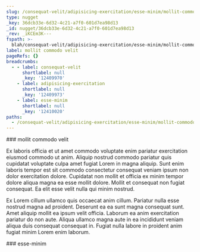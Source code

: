 ```yaml
---
slug: /consequat-velit/adipisicing-exercitation/esse-minim/mollit-commodo-velit
type: nugget
_key: 36dcb33e-6d32-4c21-a7f0-601d7ea98d13
_id: nugget/36dcb33e-6d32-4c21-a7f0-601d7ea98d13
_rev: _iKCEm3K---
fspath: >-
  blah/consequat-velit/adipisicing-exercitation/esse-minim/mollit-commodo-velit.md
label: mollit commodo velit
pageRefs: {}
breadcrumbs:
  - - label: consequat-velit
      shortlabel: null
      _key: '12409970'
    - label: adipisicing-exercitation
      shortlabel: null
      _key: '12409973'
    - label: esse-minim
      shortlabel: null
      _key: '12410020'
paths:
  - /consequat-velit/adipisicing-exercitation/esse-minim/mollit-commodo-velit
---
```


<NuggetArea>
<Nugget slug="/consequat-velit/adipisicing-exercitation/esse-minim/mollit-commodo-velit" type="nugget" _key="36dcb33e-6d32-4c21-a7f0-601d7ea98d13" _id="nugget/36dcb33e-6d32-4c21-a7f0-601d7ea98d13" _rev="_iKCEm3K---" fspath="blah/consequat-velit/adipisicing-exercitation/esse-minim/mollit-commodo-velit.md" label="mollit commodo velit" paths="/consequat-velit/adipisicing-exercitation/esse-minim/mollit-commodo-velit">
<NuggetBody>
### mollit commodo velit

Ex laboris officia et ut amet commodo voluptate enim pariatur exercitation eiusmod commodo ut anim. Aliquip nostrud commodo pariatur quis cupidatat voluptate culpa amet fugiat Lorem in magna aliquip. Sunt enim laboris tempor est sit commodo consectetur consequat veniam ipsum non dolor exercitation dolore. Cupidatat non mollit et officia ex minim tempor dolore aliqua magna ea esse mollit dolore. Mollit et consequat non fugiat consequat. Ea elit esse velit nulla qui minim nostrud.

Ex Lorem cillum ullamco quis occaecat anim cillum. Pariatur nulla esse nostrud magna ad proident. Deserunt ea ea sunt magna consequat sunt. Amet aliquip mollit ea ipsum velit officia. Laborum ea anim exercitation pariatur do non aute. Aliqua ullamco magna aute in ea incididunt veniam aliqua duis consequat consequat in. Fugiat nulla labore in proident anim fugiat minim Lorem enim laborum.

</NuggetBody>
<Breadcrumbs>
<Crumbs>
<Crumb _key="12409970" label="consequat-velit" /><Crumb _key="12409973" label="adipisicing-exercitation" /><Crumb _key="12410020" label="esse-minim" />
</Crumbs>
</Breadcrumbs>
</Nugget>

<NuggetsInbound>
</NuggetsInbound>
<NuggetsOutbound>
</NuggetsOutbound>
</NuggetArea>
<PassagesInbound>
<Passage direction="inbound" type="passage" _key="12410020" _id="passage/12410020" _rev="_iKCEm3G--A" label="esse-minim" passage="esse-minim" fspath="blah/consequat-velit/adipisicing-exercitation/esse-minim" paths="/consequat-velit/adipisicing-exercitation/esse-minim" slug="/consequat-velit/adipisicing-exercitation/esse-minim">
<NuggetBody>
### esse-minim

</NuggetBody>
<Breadcrumbs>
<Crumbs>
<Crumb _key="12409970" label="consequat-velit" /><Crumb _key="12409973" label="adipisicing-exercitation" />
</Crumbs>
</Breadcrumbs>
</Passage>

</PassagesInbound>
<PassagesOutbound>
</PassagesOutbound>